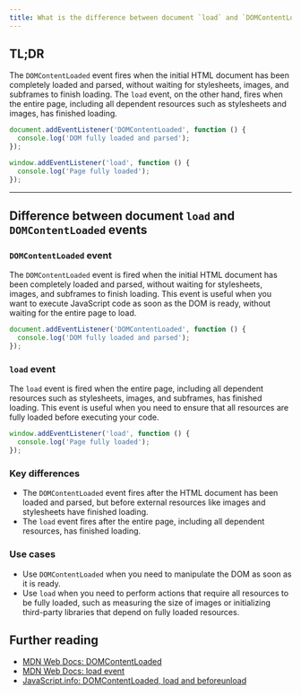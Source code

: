 ```yaml
---
title: What is the difference between document `load` and `DOMContentLoaded` events
---
```


## TL;DR

The `DOMContentLoaded` event fires when the initial HTML document has been completely loaded and parsed, without waiting for stylesheets, images, and subframes to finish loading. The `load` event, on the other hand, fires when the entire page, including all dependent resources such as stylesheets and images, has finished loading.

```js
document.addEventListener('DOMContentLoaded', function () {
  console.log('DOM fully loaded and parsed');
});

window.addEventListener('load', function () {
  console.log('Page fully loaded');
});
```

---

## Difference between document `load` and `DOMContentLoaded` events

### `DOMContentLoaded` event

The `DOMContentLoaded` event is fired when the initial HTML document has been completely loaded and parsed, without waiting for stylesheets, images, and subframes to finish loading. This event is useful when you want to execute JavaScript code as soon as the DOM is ready, without waiting for the entire page to load.

```js
document.addEventListener('DOMContentLoaded', function () {
  console.log('DOM fully loaded and parsed');
});
```

### `load` event

The `load` event is fired when the entire page, including all dependent resources such as stylesheets, images, and subframes, has finished loading. This event is useful when you need to ensure that all resources are fully loaded before executing your code.

```js
window.addEventListener('load', function () {
  console.log('Page fully loaded');
});
```

### Key differences

- The `DOMContentLoaded` event fires after the HTML document has been loaded and parsed, but before external resources like images and stylesheets have finished loading.
- The `load` event fires after the entire page, including all dependent resources, has finished loading.

### Use cases

- Use `DOMContentLoaded` when you need to manipulate the DOM as soon as it is ready.
- Use `load` when you need to perform actions that require all resources to be fully loaded, such as measuring the size of images or initializing third-party libraries that depend on fully loaded resources.

## Further reading

- [MDN Web Docs: DOMContentLoaded](https://developer.mozilla.org/en-US/docs/Web/API/Document/DOMContentLoaded_event)
- [MDN Web Docs: load event](https://developer.mozilla.org/en-US/docs/Web/API/Window/load_event)
- [JavaScript.info: DOMContentLoaded, load and beforeunload](https://javascript.info/onload-ondomcontentloaded)
